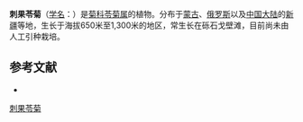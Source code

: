 {{Speciesbox
| name = 刺果苓菊
| status = 
| status_system = 
| image =
| genus = Jurinea
| species = chaetocarpa
| authority = Ledeb.
}}

'''刺果苓菊'''（[[学名|学名]]：{{lang|la|''Jurinea chaetocarpa''}}）是[[菊科|菊科]][[苓菊属|苓菊属]]的植物。分布于[[蒙古|蒙古]]、[[俄罗斯|俄罗斯]]以及[[中国大陆|中国大陆]]的[[新疆|新疆]]等地，生长于海拔650米至1,300米的地区，常生长在砾石戈壁滩，目前尚未由人工引种栽培。

== 参考文献 ==
<div class="references-small">
* {{cite web| url =http://www.bioinfo.cn/db05/KmzwSpecies.php?action=view&id=4929| title =刺果苓菊| work =《中国高等植物数据库全库》| publisher =中国科学院微生物研究所| author =昆明植物研究所| accessdate =2009-02-25| deadurl =yes| archiveurl =https://web.archive.org/web/20160305001803/http://www.bioinfo.cn/db05/KmzwSpecies.php?action=view&id=4929| archivedate =2016-03-05}}
</div>
{{Taxonbar|from=Q10898578}}

[[Category:苓菊属|刺果苓菊]]


{{植物小作品}}